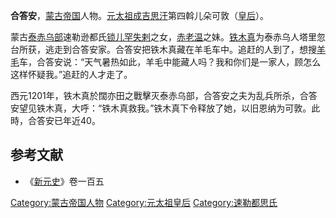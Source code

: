 '''合答安'''，[[蒙古帝国|蒙古帝国]]人物。[[元太祖|元太祖]][[成吉思汗|成吉思汗]]第四斡儿朵可敦（[[皇后|皇后]]）。

蒙古[[泰赤乌部|泰赤乌部]]速勒逊都氏[[锁儿罕失剌|锁儿罕失剌]]之女，[[赤老温|赤老温]]之妹。[[铁木真|铁木真]]为泰赤乌人塔里忽台所获，逃走到合答安家。合答安把铁木真藏在羊毛车中。追赶的人到了，想搜[[羊毛|羊毛]]车，合答安说：“天气暑热如此，羊毛中能藏人吗？我和你们是一家人，顾怎么这样怀疑我。”追赶的人才走了。

西元1201年，铁木真於闊亦田之戰擊灭泰赤乌部，合答安之夫为乱兵所杀，合答安望见铁木真，大呼：“铁木真救我。”铁木真下令释放了她，以旧恩纳为可敦。此時，合答安已年近40。

==参考文献==
*《[[新元史|新元史]]》卷一百五

{{元朝皇后}}
[[Category:蒙古帝国人物|Category:蒙古帝国人物]]
[[Category:元太祖皇后|Category:元太祖皇后]]
[[Category:速勒都思氏|Category:速勒都思氏]]